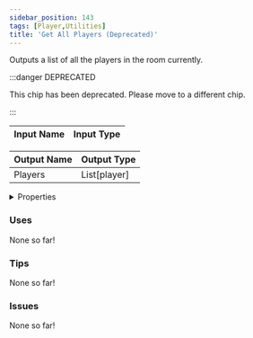 ```yaml
---
sidebar_position: 143
tags: [Player,Utilities]
title: 'Get All Players (Deprecated)'
---
```


Outputs a list of all the players in the room currently.

:::danger DEPRECATED

This chip has been deprecated. Please move to a different chip.

:::


<EsbSvg />

| Input Name | Input Type |
|-----------|-----------|

| Output Name | Output Type |
|-----------|-----------|
| Players | List[player] |


<details>
  <summary>Properties</summary>
  <div>
    <div>
    <table>
      <thead>
        <tr>
          <th>Is beta required?</th>
          <th>❌</th>
        </tr>
        <tr>
          <th>Is this chip a trolling risk?</th>
          <th>❌</th>
        </tr>
        <tr>
          <th>Is this chip a role assignment risk?</th>
          <th>❌</th>
        </tr>
        <tr>
          <th>Chip UUID</th>
          <th>09b0bf5b-95df-474b-b81a-4e8e2c78ed0a</th>
        </tr>
      </thead>
    </table>
    </div>
  </div>
</details>

### Uses

None so far!

### Tips

None so far!

### Issues

None so far!